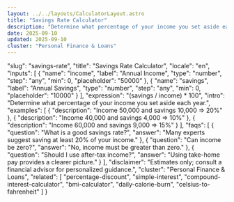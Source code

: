 ```yaml
---
layout: ../../layouts/CalculatorLayout.astro
title: "Savings Rate Calculator"
description: "Determine what percentage of your income you set aside each year."
date: 2025-09-10
updated: 2025-09-10
cluster: "Personal Finance & Loans"
---
```


  "slug": "savings-rate",
  "title": "Savings Rate Calculator",
  "locale": "en",
  "inputs": [
    {
      "name": "income",
      "label": "Annual Income",
      "type": "number",
      "step": "any",
      "min": 0,
      "placeholder": "50000"
    },
    {
      "name": "savings",
      "label": "Annual Savings",
      "type": "number",
      "step": "any",
      "min": 0,
      "placeholder": "10000"
    }
  ],
  "expression": "(savings / income) * 100",
  "intro": "Determine what percentage of your income you set aside each year.",
  "examples": [
    {
      "description": "Income 50,000 and savings 10,000 ⇒ 20%"
    },
    {
      "description": "Income 40,000 and savings 4,000 ⇒ 10%"
    },
    {
      "description": "Income 60,000 and savings 9,000 ⇒ 15%"
    }
  ],
  "faqs": [
    {
      "question": "What is a good savings rate?",
      "answer": "Many experts suggest saving at least 20% of your income."
    },
    {
      "question": "Can income be zero?",
      "answer": "No, income must be greater than zero."
    },
    {
      "question": "Should I use after-tax income?",
      "answer": "Using take-home pay provides a clearer picture."
    }
  ],
  "disclaimer": "Estimates only; consult a financial advisor for personalized guidance.",
  "cluster": "Personal Finance & Loans",
  "related": [
    "percentage-discount",
    "simple-interest",
    "compound-interest-calculator",
    "bmi-calculator",
    "daily-calorie-burn",
    "celsius-to-fahrenheit"
  ]
}

<Calculator schema={schema} />

